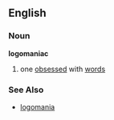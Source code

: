 ==English==
===Noun===
'''logomaniac'''

#one [[obsess]]ed with [[word]]s
===See Also===
*[[logomania]]